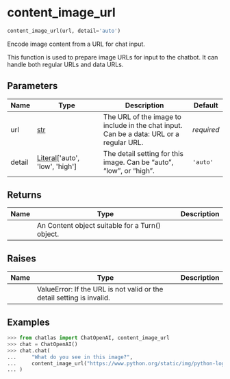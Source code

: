 # content_image_url { #chatlas.content_image_url }

```python
content_image_url(url, detail='auto')
```

Encode image content from a URL for chat input.

This function is used to prepare image URLs for input to the chatbot. It can
handle both regular URLs and data URLs.

## Parameters {.doc-section .doc-section-parameters}

| Name   | Type                                                       | Description                                                                             | Default    |
|--------|------------------------------------------------------------|-----------------------------------------------------------------------------------------|------------|
| url    | [str](`str`)                                               | The URL of the image to include in the chat input. Can be a data: URL or a regular URL. | _required_ |
| detail | [Literal](`typing.Literal`)\[\'auto\', \'low\', \'high\'\] | The detail setting for this image. Can be "auto", "low", or "high".                     | `'auto'`   |

## Returns {.doc-section .doc-section-returns}

| Name   | Type                                            | Description   |
|--------|-------------------------------------------------|---------------|
|        | An Content object suitable for a Turn() object. |               |

## Raises {.doc-section .doc-section-raises}

| Name   | Type                                                                  | Description   |
|--------|-----------------------------------------------------------------------|---------------|
|        | ValueError: If the URL is not valid or the detail setting is invalid. |               |

## Examples {.doc-section .doc-section-examples}

```python
>>> from chatlas import ChatOpenAI, content_image_url
>>> chat = ChatOpenAI()
>>> chat.chat(
...     "What do you see in this image?",
...     content_image_url("https://www.python.org/static/img/python-logo.png"),
... )
```